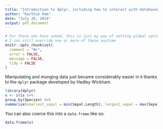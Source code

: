 ```yaml
---
title: "Introduction to dplyr, including how to interact with databases"
author: "Karthik Ram"
date: "July 26, 2014"
output: pdf_document
---
```


```r
# For those who have asked, this is just my way of setting global options to the chunks remaining in the document
# I can still override one or more of these anytime
knitr::opts_chunk$set(
  comment = "#>",
  error = FALSE,
  message = FALSE,
  tidy = FALSE
)
```


Manipulating and munging data just became considerably easier in `R` thanks to the `dplyr` package developed by Hadley Wickham.

```r
library(dplyr)
x <- iris %>%  
group_by(Species) %>%
summarise(smallest_sepal = min(Sepal.Length), largest_sepal = max(Sepal.Length)) 
```

You can also coerce this into a `data.frame` like so:

```r
data.frame(x)
```

